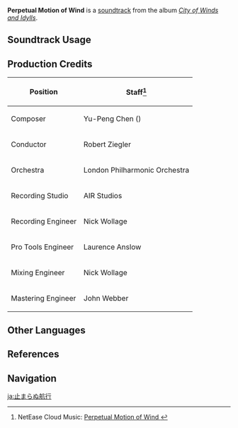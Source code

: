 {{Soundtrack Infobox
|image          = City of Winds and Idylls.png
|album          = City of Winds and Idylls
|disc           = 3
|number         = 60
|featured       =
|featured2      =
|featured3      =
|featured_disc  =
|featured_disc2 =
|featured_disc3 =
|youtube_id     = ndQ27H4Rqyw
|spotify_id     = 0cCHsCcykCiq4rwp4wcE8l
|previous       = Against All Odds
|next           = Riders of the Wind, Onward
}}
'''Perpetual Motion of Wind''' is a [[soundtrack]] from the album ''[[City of Winds and Idylls]]''.

==Soundtrack Usage==
{{Soundtrack Usage
|location = Mondstadt City//[[Dragon Storm]]
}}

==Production Credits==
{| class="wikitable"
! Position
! Staff<ref>NetEase Cloud Music: [https://music.163.com/#/song?id=1481392821 Perpetual Motion of Wind {{zh|不休的风航}}]</ref>
|-
! Composer
| Yu-Peng Chen ({{zh|陈致逸}})
|-
! Conductor
| Robert Ziegler
|-
! Orchestra
| London Philharmonic Orchestra
|-
! Recording Studio
| AIR Studios
|-
! Recording Engineer
| Nick Wollage
|-
! Pro Tools Engineer
| Laurence Anslow
|-
! Mixing Engineer
| Nick Wollage
|-
! Mastering Engineer
| John Webber
|}

==Other Languages==
{{Other Languages
|en      = Perpetual Motion of Wind
|zhs     = 不休的风航
|zhs_rm  = Bùxiū de Fēngháng
|zht     = 不休的風航
|zht_rm  = Bùxiū de Fēngháng
|zh_tl   = 
|ja      = 止まらぬ航行
|ja_rm   = Tomaranu Koukou
|ja_tl   = 
}}

==References==
{{Reflist}}

==Navigation==
{{Soundtrack Navbox|City of Winds and Idylls}}

[[ja:止まらぬ航行]]